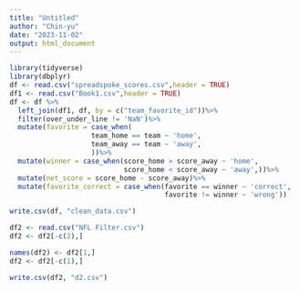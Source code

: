 ```yaml
---
title: "Untitled"
author: "Chin-yu"
date: "2023-11-02"
output: html_document
---
```


```r
library(tidyverse)
library(dbplyr)
df <- read.csv("spreadspoke_scores.csv",header = TRUE)
df1 <- read.csv("Book1.csv",header = TRUE)
df <- df %>%
  left_join(df1, df, by = c("team_favorite_id"))%>%
  filter(over_under_line != 'NaN')%>%
  mutate(favorite = case_when(
                    team_home == team ~ 'home',
                    team_away == team ~ 'away',
                    ))%>%
  mutate(winner = case_when(score_home > score_away ~ 'home',
                            score_home < score_away ~ 'away',))%>%
  mutate(net_score = score_home - score_away)%>%
  mutate(favorite_correct = case_when(favorite == winner ~ 'correct',
                                      favorite != winner ~ 'wrong'))

```

```r
write.csv(df, "clean_data.csv")
```

```r
df2 <- read.csv("NFL Filter.csv")
df2 <- df2[-c(2),]
```

```r
names(df2) <- df2[1,]
df2 <- df2[-c(1),]
```

```r
write.csv(df2, "d2.csv")


```






